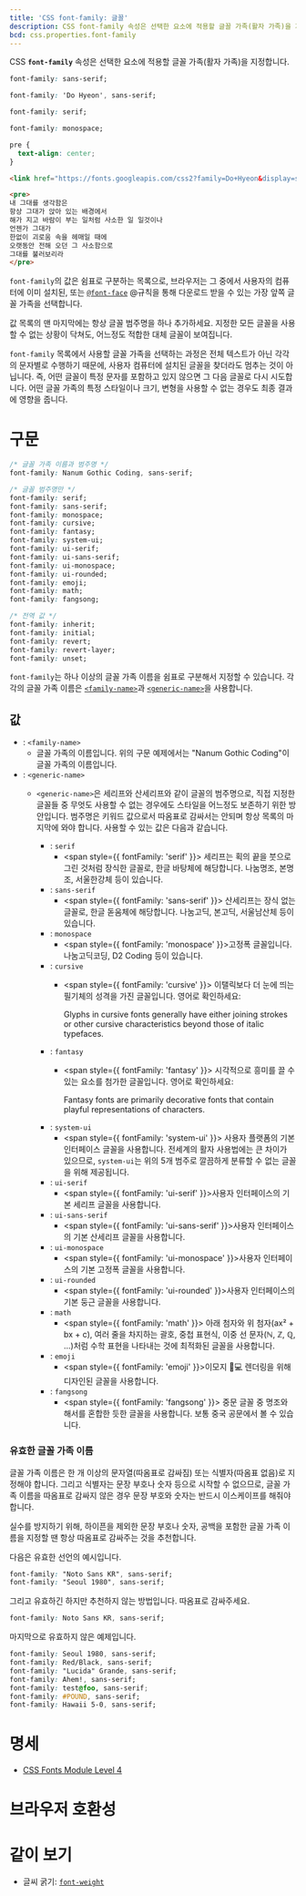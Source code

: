 ```yaml
---
title: 'CSS font-family: 글꼴'
description: CSS font-family 속성은 선택한 요소에 적용할 글꼴 가족(활자 가족)을 지정합니다.
bcd: css.properties.font-family
---
```


CSS **`font-family`** 속성은 선택한 요소에 적용할 글꼴 가족(활자 가족)을 지정합니다.

<CSSDemo selector="pre{$}">

```css
font-family: sans-serif;
```

```css
font-family: 'Do Hyeon', sans-serif;
```

```css
font-family: serif;
```

```css
font-family: monospace;
```

```css hidden
pre {
  text-align: center;
}
```

```html
<link href="https://fonts.googleapis.com/css2?family=Do+Hyeon&display=swap" rel="stylesheet" />
```

```html
<pre>
내 그대를 생각함은
항상 그대가 앉아 있는 배경에서
해가 지고 바람이 부는 일처럼 사소한 일 일것이나
언젠가 그대가
한없이 괴로움 속을 헤매일 때에
오랫동안 전해 오던 그 사소함으로
그대를 불러보리라
</pre>
```

</CSSDemo>

`font-family`의 값은 쉼표로 구분하는 목록으로, 브라우저는 그 중에서 사용자의 컴퓨터에 이미 설치된, 또는 [`@font-face`](./@font-face) @규칙을 통해 다운로드 받을 수 있는 가장 앞쪽 글꼴 가족을 선택합니다.

값 목록의 맨 마지막에는 항상 글꼴 범주명을 하나 추가하세요. 지정한 모든 글꼴을 사용할 수 없는 상황이 닥쳐도, 어느정도 적합한 대체 글꼴이 보여집니다.

`font-family` 목록에서 사용할 글꼴 가족을 선택하는 과정은 전체 텍스트가 아닌 각각의 문자별로 수행하기 때문에, 사용자 컴퓨터에 설치된 글꼴을 찾더라도 멈추는 것이 아닙니다. 즉, 어떤 글꼴이 특정 문자를 포함하고 있지 않으면 그 다음 글꼴로 다시 시도합니다. 어떤 글꼴 가족의 특정 스타일이나 크기, 변형을 사용할 수 없는 경우도 최종 결과에 영향을 줍니다.

# 구문

```css
/* 글꼴 가족 이름과 범주명 */
font-family: Nanum Gothic Coding, sans-serif;

/* 글꼴 범주명만 */
font-family: serif;
font-family: sans-serif;
font-family: monospace;
font-family: cursive;
font-family: fantasy;
font-family: system-ui;
font-family: ui-serif;
font-family: ui-sans-serif;
font-family: ui-monospace;
font-family: ui-rounded;
font-family: emoji;
font-family: math;
font-family: fangsong;

/* 전역 값 */
font-family: inherit;
font-family: initial;
font-family: revert;
font-family: revert-layer;
font-family: unset;
```

`font-family`는 하나 이상의 글꼴 가족 이름을 쉼표로 구분해서 지정할 수 있습니다. 각각의 글꼴 가족 이름은 [`<family-name>`](#term-family-name)과 [`<generic-name>`](#term-generic-name)을 사용합니다.

## 값

- : `<family-name>`
  - 글꼴 가족의 이름입니다. 위의 구문 예제에서는 "Nanum Gothic Coding"이 글꼴 가족의 이름입니다.
- : `<generic-name>`
  - `<generic-name>`은 세리프와 산세리프와 같이 글꼴의 범주명으로, 직접 지정한 글꼴들 중 무엇도 사용할 수 없는 경우에도 스타일을 어느정도 보존하기 위한 방안입니다. 범주명은 키워드 값으로서 따옴표로 감싸서는 안되며 항상 목록의 마지막에 와야 합니다. 사용할 수 있는 값은 다음과 같습니다.

    - : `serif`
      - <span style={{ fontFamily: 'serif' }}>
          세리프는 획의 끝을 붓으로 그린 것처럼 장식한 글꼴로, 한글 바탕체에 해당합니다. 나눔명조, 본명조, 서울한강체
          등이 있습니다.
        </span>
    - : `sans-serif`
      - <span style={{ fontFamily: 'sans-serif' }}>
          산세리프는 장식 없는 글꼴로, 한글 돋움체에 해당합니다. 나눔고딕, 본고딕, 서울남산체 등이 있습니다.
        </span>
    - : `monospace`
      - <span style={{ fontFamily: 'monospace' }}>고정폭 글꼴입니다. 나눔고딕코딩, D2 Coding 등이 있습니다.</span>
    - : `cursive`
      - <span style={{ fontFamily: 'cursive' }}>
          이탤릭보다 더 눈에 띄는 필기체의 성격을 가진 글꼴입니다. 영어로 확인하세요:

          Glyphs in cursive fonts generally have either joining strokes or other cursive characteristics beyond those of
          italic typefaces.
        </span>
    - : `fantasy`
      - <span style={{ fontFamily: 'fantasy' }}>
          시각적으로 흥미를 끌 수 있는 요소를 첨가한 글꼴입니다. 영어로 확인하세요:

          Fantasy fonts are primarily decorative fonts that contain playful representations of characters.
        </span>
    - : `system-ui`
      - <span style={{ fontFamily: 'system-ui' }}>
          사용자 플랫폼의 기본 인터페이스 글꼴을 사용합니다. 전세계의 활자 사용법에는 큰 차이가 있으므로,
          `system-ui`는 위의 5개 범주로 깔끔하게 분류할 수 없는 글꼴을 위해 제공됩니다.
        </span>
    - : `ui-serif`
      - <span style={{ fontFamily: 'ui-serif' }}>사용자 인터페이스의 기본 세리프 글꼴을 사용합니다.</span>
    - : `ui-sans-serif`
      - <span style={{ fontFamily: 'ui-sans-serif' }}>사용자 인터페이스의 기본 산세리프 글꼴을 사용합니다.</span>
    - : `ui-monospace`
      - <span style={{ fontFamily: 'ui-monospace' }}>사용자 인터페이스의 기본 고정폭 글꼴을 사용합니다.</span>
    - : `ui-rounded`
      - <span style={{ fontFamily: 'ui-rounded' }}>사용자 인터페이스의 기본 둥근 글꼴을 사용합니다.</span>
    - : `math`
      - <span style={{ fontFamily: 'math' }}>
          아래 첨자와 위 첨자(ax² + bx + c), 여러 줄을 차지하는 괄호, 중첩 표현식, 이중 선 문자(ℕ, ℤ, ℚ, ...)처럼 수학
          표현을 나타내는 것에 최적화된 글꼴을 사용합니다.
        </span>
    - : `emoji`
      - <span style={{ fontFamily: 'emoji' }}>이모지 📕💻 렌더링을 위해 디자인된 글꼴을 사용합니다.</span>
    - : `fangsong`
      - <span style={{ fontFamily: 'fangsong' }}>
          중문 글꼴 중 명조와 해서를 혼합한 듯한 글꼴을 사용합니다. 보통 중국 공문에서 볼 수 있습니다.
        </span>

### 유효한 글꼴 가족 이름

글꼴 가족 이름은 한 개 이상의 문자열(따옴표로 감싸짐) 또는 식별자(따옴표 없음)로 지정해야 합니다. 그리고 식별자는 문장 부호나 숫자 등으로 시작할 수 없으므로, 글꼴 가족 이름을 따옴표로 감싸지 않은 경우 문장 부호와 숫자는 반드시 이스케이프를 해줘야 합니다.

실수를 방지하기 위해, 하이픈을 제외한 문장 부호나 숫자, 공백을 포함한 글꼴 가족 이름을 지정할 땐 항상 따옴표로 감싸주는 것을 추천합니다.

다음은 유효한 선언의 예시입니다.

```css variant=good
font-family: "Noto Sans KR", sans-serif;
font-family: "Seoul 1980", sans-serif;
```

그리고 유효하긴 하지만 추천하지 않는 방법입니다. 따옴표로 감싸주세요.

```css
font-family: Noto Sans KR, sans-serif;
```

마지막으로 유효하지 않은 예제입니다.

```css variant=bad
font-family: Seoul 1980, sans-serif;
font-family: Red/Black, sans-serif;
font-family: "Lucida" Grande, sans-serif;
font-family: Ahem!, sans-serif;
font-family: test@foo, sans-serif;
font-family: #POUND, sans-serif;
font-family: Hawaii 5-0, sans-serif;
```

# 명세

- [CSS Fonts Module Level 4](https://drafts.csswg.org/css-fonts/#font-family-prop)

# 브라우저 호환성

<BrowserCompat data={props.bcd} />

# 같이 보기

- 글씨 굵기: [`font-weight`](./font-weight)
